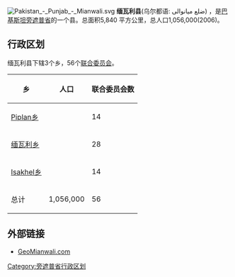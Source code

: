 [[File:Pakistan_-_Punjab_-_Mianwali.svg|right]]
'''缅瓦利县'''(乌尔都语: ضلع میانوالی) ，是[[巴基斯坦|巴基斯坦]][[旁遮普省|旁遮普省]]的一个县。总面积5,840 平方公里，总人口1,056,000(2006)。

== 行政区划 ==
缅瓦利县下辖3个乡，56个[[联合委员会|联合委员会]]。
{| border="1" cellpadding="5" 
|-
! 乡
! 人口
! 联合委员会数
|-
| [[Piplan乡|Piplan乡]]
|  
| 14
|-
| [[缅瓦利乡|缅瓦利乡]] 
|  
| 28
|-
| [[Isakhel乡|Isakhel乡]]
|  
| 14
|-
| 总计
| 1,056,000
| 56
|}

==外部链接==
*[https://web.archive.org/web/20141219223459/http://www.geomianwali.com/ GeoMianwali.com] 


{{旁遮普省行政区划}}

[[Category:旁遮普省行政区划|Category:旁遮普省行政区划]]